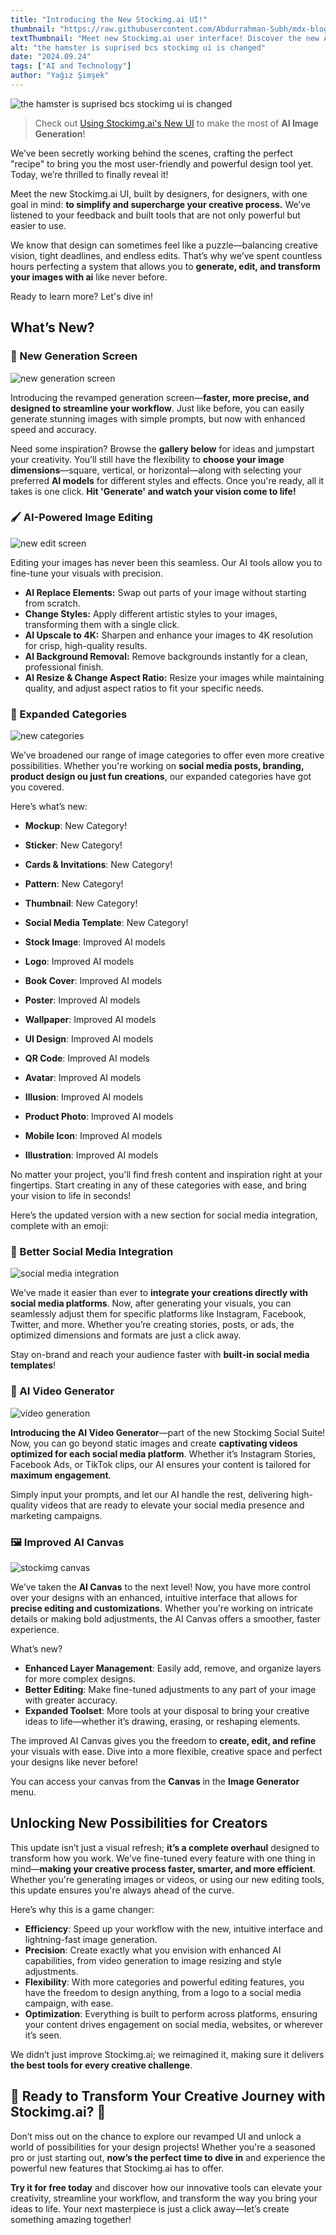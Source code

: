 ```yaml
---
title: "Introducing the New Stockimg.ai UI!"
thumbnail: "https://raw.githubusercontent.com/Abdurrahman-Subh/mdx-blog/main/images/stockimg-ui-changed.png"
textThumbnail: "Meet new Stockimg.ai user interface! Discover the new AI image editing options and advanced ai-powered design tools!"
alt: "the hamster is suprised bcs stockimg ui is changed"
date: "2024.09.24"
tags: ["AI and Technology"]
author: "Yağız Şimşek"
---
```


![the hamster is suprised bcs stockimg ui is changed](https://raw.githubusercontent.com/Abdurrahman-Subh/mdx-blog/main/images/stockimg-ui-changed.png)

> Check out [Using Stockimg.ai's New UI](https://stockimg.ai/blog/guide/stockimg-dashboard-guide) to make the most of **AI Image Generation**!

We’ve been secretly working behind the scenes, crafting the perfect "recipe" to bring you the most user-friendly and powerful design tool yet. Today, we’re thrilled to finally reveal it!

Meet the new Stockimg.ai UI, built by designers, for designers, with one goal in mind: **to simplify and supercharge your creative process.** We’ve listened to your feedback and built tools that are not only powerful but easier to use. 

We know that design can sometimes feel like a puzzle—balancing creative vision, tight deadlines, and endless edits. That’s why we’ve spent countless hours perfecting a system that allows you to **generate, edit, and transform your images with ai** like never before.

Ready to learn more? Let's dive in!

## What’s New?

### 🌟 New Generation Screen

![new generation screen](https://raw.githubusercontent.com/Abdurrahman-Subh/mdx-blog/main/images/sai-dashboard-img-gen.png)

Introducing the revamped generation screen—**faster, more precise, and designed to streamline your workflow**. Just like before, you can easily generate stunning images with simple prompts, but now with enhanced speed and accuracy.

Need some inspiration? Browse the **gallery below** for ideas and jumpstart your creativity. You’ll still have the flexibility to **choose your image dimensions**—square, vertical, or horizontal—along with selecting your preferred **AI models** for different styles and effects. Once you're ready, all it takes is one click. **Hit 'Generate' and watch your vision come to life!**

### 🖌️ AI-Powered Image Editing

![new edit screen](https://raw.githubusercontent.com/Abdurrahman-Subh/mdx-blog/main/images/sai-dashboard-img-edit.png)

Editing your images has never been this seamless. Our AI tools allow you to fine-tune your visuals with precision.

- **AI Replace Elements:** Swap out parts of your image without starting from scratch.
- **Change Styles:** Apply different artistic styles to your images, transforming them with a single click.
- **AI Upscale to 4K:** Sharpen and enhance your images to 4K resolution for crisp, high-quality results.
- **AI Background Removal:** Remove backgrounds instantly for a clean, professional finish.
- **AI Resize & Change Aspect Ratio:** Resize your images while maintaining quality, and adjust aspect ratios to fit your specific needs.

### 🎨 Expanded Categories

![new categories](https://raw.githubusercontent.com/Abdurrahman-Subh/mdx-blog/main/images/sai-dashboard-home.png)

We’ve broadened our range of image categories to offer even more creative possibilities. Whether you're working on **social media posts, branding, product design ou just fun creations**, our expanded categories have got you covered. 

Here’s what’s new:

- **Mockup**: New Category!
- **Sticker**: New Category!
- **Cards & Invitations**: New Category!
- **Pattern**: New Category!
- **Thumbnail**: New Category!
- **Social Media Template**: New Category!

- **Stock Image**: Improved AI models
- **Logo**: Improved AI models
- **Book Cover**: Improved AI models
- **Poster**: Improved AI models
- **Wallpaper**: Improved AI models
- **UI Design**: Improved AI models
- **QR Code**: Improved AI models
- **Avatar**: Improved AI models
- **Illusion**: Improved AI models
- **Product Photo**: Improved AI models
- **Mobile Icon**: Improved AI models
- **Illustration**: Improved AI models

No matter your project, you'll find fresh content and inspiration right at your fingertips. Start creating in any of these categories with ease, and bring your vision to life in seconds!

Here’s the updated version with a new section for social media integration, complete with an emoji:

### 🔗 Better Social Media Integration

![social media integration](https://stockimg.ai/_next/image?url=https%3A%2F%2Fmedia.stockimg.ai%2Flandingcards%2F9.png&w=1920&q=75)

We’ve made it easier than ever to **integrate your creations directly with social media platforms**. Now, after generating your visuals, you can seamlessly adjust them for specific platforms like Instagram, Facebook, Twitter, and more. Whether you’re creating stories, posts, or ads, the optimized dimensions and formats are just a click away.

Stay on-brand and reach your audience faster with **built-in social media templates**!

### 🎥 AI Video Generator

![video generation](https://stockimg.ai/_next/image?url=https%3A%2F%2Fmedia.stockimg.ai%2Flandingcards%2F4.png&w=1920&q=75)

**Introducing the AI Video Generator**—part of the new Stockimg Social Suite! Now, you can go beyond static images and create **captivating videos optimized for each social media platform**. Whether it’s Instagram Stories, Facebook Ads, or TikTok clips, our AI ensures your content is tailored for **maximum engagement**.

Simply input your prompts, and let our AI handle the rest, delivering high-quality videos that are ready to elevate your social media presence and marketing campaigns.

### 🖼️ Improved AI Canvas

![stockimg canvas](https://stockimg.ai/_next/image?url=https%3A%2F%2Fmedia.stockimg.ai%2Flandingcards%2F6.png&w=1920&q=75)

We’ve taken the **AI Canvas** to the next level! Now, you have more control over your designs with an enhanced, intuitive interface that allows for **precise editing and customizations**. Whether you're working on intricate details or making bold adjustments, the AI Canvas offers a smoother, faster experience.

What’s new?
- **Enhanced Layer Management**: Easily add, remove, and organize layers for more complex designs.
- **Better Editing**: Make fine-tuned adjustments to any part of your image with greater accuracy.
- **Expanded Toolset**: More tools at your disposal to bring your creative ideas to life—whether it’s drawing, erasing, or reshaping elements.

The improved AI Canvas gives you the freedom to **create, edit, and refine** your visuals with ease. Dive into a more flexible, creative space and perfect your designs like never before!

You can access your canvas from the **Canvas** in the **Image Generator** menu.

## Unlocking New Possibilities for Creators

This update isn’t just a visual refresh; **it’s a complete overhaul** designed to transform how you work. We’ve fine-tuned every feature with one thing in mind—**making your creative process faster, smarter, and more efficient**. Whether you're generating images or videos, or using our new editing tools, this update ensures you're always ahead of the curve.

Here’s why this is a game changer:
- **Efficiency**: Speed up your workflow with the new, intuitive interface and lightning-fast image generation.
- **Precision**: Create exactly what you envision with enhanced AI capabilities, from video generation to image resizing and style adjustments.
- **Flexibility**: With more categories and powerful editing features, you have the freedom to design anything, from a logo to a social media campaign, with ease.
- **Optimization**: Everything is built to perform across platforms, ensuring your content drives engagement on social media, websites, or wherever it’s seen.

We didn’t just improve Stockimg.ai; we reimagined it, making sure it delivers **the best tools for every creative challenge**. 

## 🌟 Ready to Transform Your Creative Journey with Stockimg.ai? 🚀

Don’t miss out on the chance to explore our revamped UI and unlock a world of possibilities for your design projects! Whether you're a seasoned pro or just starting out, **now’s the perfect time to dive in** and experience the powerful new features that Stockimg.ai has to offer.

**Try it for free today** and discover how our innovative tools can elevate your creativity, streamline your workflow, and transform the way you bring your ideas to life. Your next masterpiece is just a click away—let’s create something amazing together!